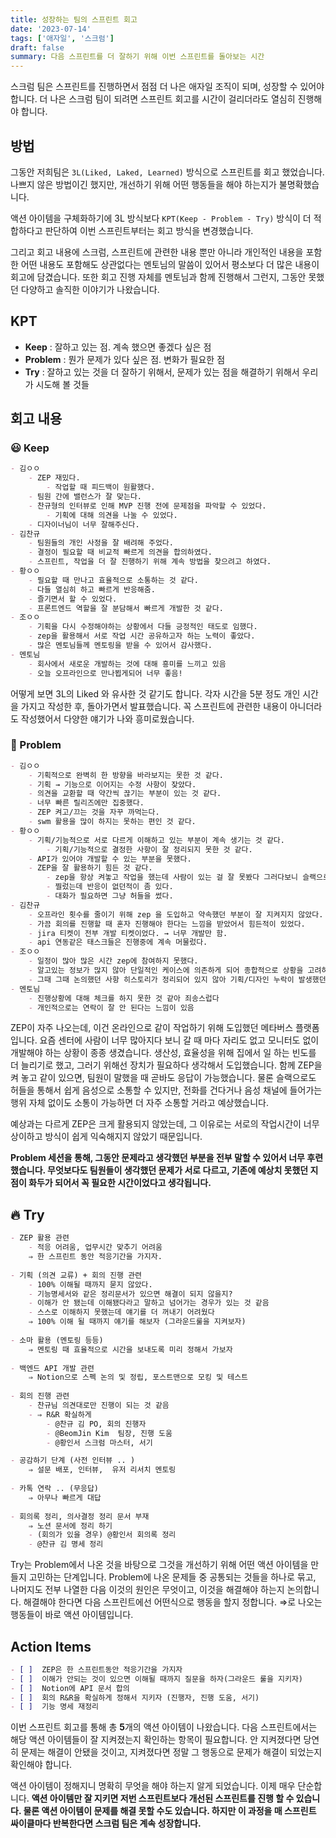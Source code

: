 ```yaml
---
title: 성장하는 팀의 스프린트 회고
date: '2023-07-14'
tags: ['애자일', '스크럼']
draft: false
summary: 다음 스프린트를 더 잘하기 위해 이번 스프린트를 돌아보는 시간
---
```


스크럼 팀은 스프린트를 진행하면서 점점 더 나은 애자일 조직이 되며, 성장할 수 있어야 합니다. 더 나은 스크럼 팀이 되려면 스프린트 회고를 시간이 걸리더라도 열심히 진행해야 합니다.

## 방법
그동안 저희팀은 `3L(Liked, Laked, Learned)` 방식으로 스프린트를 회고 했었습니다. 나쁘지 않은 방법이긴 했지만, 개선하기 위해 어떤 행동들을 해야 하는지가 불명확했습니다.

액션 아이템을 구체화하기에 3L 방식보다 `KPT(Keep - Problem - Try)` 방식이 더 적합하다고 판단하여 이번 스프린트부터는 회고 방식을 변경했습니다.

그리고 회고 내용에 스크럼, 스프린트에 관련한 내용 뿐만 아니라 개인적인 내용을 포함한 어떤 내용도 포함해도 상관없다는 멘토님의 말씀이 있어서 평소보다 더 많은 내용이 회고에 담겼습니다. 또한 회고 진행 자체를 멘토님과 함께 진행해서 그런지, 그동안 못했던 다양하고 솔직한 이야기가 나왔습니다.

## KPT

- **Keep** : 잘하고 있는 점. 계속 했으면 좋겠다 싶은 점
- **Problem** : 뭔가 문제가 있다 싶은 점. 변화가 필요한 점
- **Try** : 잘하고 있는 것을 더 잘하기 위해서, 문제가 있는 점을 해결하기 위해서 우리가 시도해 볼 것들

## 회고 내용

### 😃 Keep

```md
- 김ㅇㅇ
    - ZEP 재밌다.
        - 작업할 때 피드백이 원활했다.
    - 팀원 간에 밸런스가 잘 맞는다.
    - 찬규형의 인터뷰로 인해 MVP 진행 전에 문제점을 파악할 수 있었다.
        - 기획에 대해 의견을 나눌 수 있었다.
    - 디자이너님이 너무 잘해주신다.
- 김찬규
    - 팀원들의 개인 사정을 잘 배려해 주었다.
    - 결정이 필요할 때 비교적 빠르게 의견을 합의하였다.
    - 스프린트, 작업을 더 잘 진행하기 위해 계속 방법을 찾으려고 하였다.
- 황ㅇㅇ
    - 필요할 때 만나고 효율적으로 소통하는 것 같다.
    - 다들 열심히 하고 빠르게 반응해줌.
    - 즐기면서 할 수 있었다.
    - 프론트엔드 역할을 잘 분담해서 빠르게 개발한 것 같다.
- 조ㅇㅇ
    - 기획을 다시 수정해야하는 상황에서 다들 긍정적인 태도로 임했다.
    - zep을 활용해서 서로 작업 시간 공유하고자 하는 노력이 좋았다.
    - 많은 멘토님들께 멘토링을 받을 수 있어서 감사했다.
- 멘토님
    - 회사에서 새로운 개발하는 것에 대해 흥미를 느끼고 있음
    - 오늘 오프라인으로 만나뵙게되어 너무 좋음!
```

어떻게 보면 3L의 Liked 와 유사한 것 같기도 합니다. 각자 시간을 5분 정도 개인 시간을 가지고 작성한 후, 돌아가면서 발표했습니다. 
꼭 스프린트에 관련한 내용이 아니더라도 작성했어서 다양한 얘기가 나와 흥미로웠습니다.

### 🤔 Problem

```md
- 김ㅇㅇ
    - 기획적으로 완벽히 한 방향을 바라보지는 못한 것 같다.
    - 기획 → 기능으로 이어지는 수정 사항이 잦았다.
    - 의견을 교환할 때 약간씩 끊기는 부분이 있는 것 같다.
    - 너무 빠른 릴리즈에만 집중했다.
    - ZEP 켜고/끄는 것을 자꾸 까먹는다.
    - swm 활용을 많이 하지는 못하는 편인 것 같다.
- 황ㅇㅇ
    - 기획/기능적으로 서로 다르게 이해하고 있는 부분이 계속 생기는 것 같다.
        - 기획/기능적으로 결정한 사항이 잘 정리되지 못한 것 같다.
    - API가 있어야 개발할 수 있는 부분을 못했다.
    - ZEP을 잘 활용하기 힘든 것 같다.
        - zep을 항상 켜놓고 작업을 했는데 사람이 있는 걸 잘 못봤다 그러다보니 슬랙으로 메세지를 보냈다.
        - 찔렀는데 반응이 없던적이 좀 있다.
        - 대화가 필요하면 그냥 허들을 썼다.
- 김찬규
    - 오프라인 횟수를 줄이기 위해 zep 을 도입하고 약속했던 부분이 잘 지켜지지 않았다.
    - 가끔 회의를 진행할 때 혼자 진행해야 한다는 느낌을 받았어서 힘든적이 있었다.
    - jira 티켓이 전부 개발 티켓이었다. → 너무 개발만 함.
    - api 연동같은 태스크들은 진행중에 계속 머물렀다.
- 조ㅇㅇ
    - 일정이 많아 많은 시간 zep에 참여하지 못했다.
    - 알고있는 정보가 많지 않아 단일적인 케이스에 의존하게 되어 종합적으로 상황을 고려하지 못한 것 같다.
    - 그때 그때 논의했던 사항 히스토리가 정리되어 있지 않아 기획/디자인 누락이 발생했던 것 같다.
- 멘토님
    - 진행상황에 대해 체크를 하지 못한 것 같아 죄송스럽다
    - 개인적으로는 연락이 잘 안 된다는 느낌이 있음
```

ZEP이 자주 나오는데, 이건 온라인으로 같이 작업하기 위해 도입했던 메타버스 플랫폼입니다. 요즘 센터에 사람이 너무 많아지다 보니 갈 때 마다 자리도 없고 모니터도 없이 개발해야 하는 상황이 종종 생겼습니다.
생산성, 효율성을 위해 집에서 일 하는 빈도를 더 늘리기로 했고, 그러기 위해선 장치가 필요하다 생각해서 도입했습니다. 
함께 ZEP을 켜 놓고 같이 있으면, 팀원이 말했을 때 곧바도 응답이 가능했습니다. 물론 슬랙으로도 허들을 통해서 쉽게 음성으로 소통할 수 있지만, 전화를 건다거나 음성 채널에 들어가는 행위 자체 없이도 소통이 가능하면 더 자주 소통할 거라고 예상했습니다.

예상과는 다르게 ZEP은 크게 활용되지 않았는데, 그 이유로는 서로의 작업시간이 너무 상이하고 방식이 쉽게 익숙해지지 않았기 때문입니다.

**Problem 세션을 통해, 그동안 문제라고 생각했던 부분을 전부 말할 수 있어서 너무 후련했습니다. 무엇보다도 팀원들이 생각했던 문제가 서로 다르고, 기존에 예상치 못했던 지점이 화두가 되어서 꼭 필요한 시간이었다고 생각됩니다.**

## 🔥 Try

```md
- ZEP 활용 관련
    - 적응 어려움, 업무시간 맞추기 어려움
    ⇒ 한 스프린트 동안 적응기간을 가지자.
    
- 기획 (의견 교류) + 회의 진행 관련
    - 100% 이해될 때까지 묻지 않았다.
    - 기능명세서와 같은 정리문서가 있으면 해결이 되지 않을지?
    - 이해가 안 됐는데 이해됐다라고 말하고 넘어가는 경우가 있는 것 같음
    - 스스로 이해하지 못했는데 얘기를 더 꺼내기 어려웠다
    ⇒ 100% 이해 될 때까지 얘기를 해보자 (그라운드룰을 지켜보자)
    
- 소마 활용 (멘토링 등등)
    ⇒ 멘토링 때 효율적으로 시간을 보내도록 미리 정해서 가보자
    
- 백엔드 API 개발 관련
    ⇒ Notion으로 스펙 논의 및 정립, 포스트맨으로 모킹 및 테스트
    
- 회의 진행 관련
    - 찬규님 의견대로만 진행이 되는 것 같음
    - ⇒ R&R 확실하게
        - @찬규 김 PO, 회의 진행자
        - @BeomJin Kim ‍ 팀장, 진행 도움
        - @황인서 스크럼 마스터, 서기

- 공감하기 단계 (사전 인터뷰 .. )
    ⇒ 설문 배포, 인터뷰,  유저 리서치 멘토링
    
- 카톡 연락 .. (무응답)
    ⇒ 아무나 빠르게 대답
    
- 회의록 정리, 의사결정 정리 문서 부재
    ⇒ 노션 문서에 정리 하기
    - (회의가 있을 경우) @황인서 회의록 정리
    - @찬규 김 명세 정리
```

Try는 Problem에서 나온 것을 바탕으로 그것을 개선하기 위해 어떤 액션 아이템을 만들지 고민하는 단계입니다. Problem에 나온 문제들 중 공통되는 것들을 하나로 묶고, 나머지도 전부 나열한 다음 이것의 원인은 무엇이고, 이것을 해결해야 하는지 논의합니다. 해결해야 한다면 다음 스프린트에선 어떤식으로 행동을 할지 정합니다. ⇒로 나오는 행동들이 바로 액션 아이템입니다.

## Action Items

```md
- [ ]  ZEP은 한 스프린트동안 적응기간을 가지자
- [ ]  이해가 안되는 것이 있으면 이해될 때까지 질문을 하자(그라운드 룰을 지키자)
- [ ]  Notion에 API 문서 합의
- [ ]  회의 R&R을 확실하게 정해서 지키자 (진행자, 진행 도움, 서기)
- [ ]  기능 명세 재정리
```

이번 스프린트 회고를 통해 총 **5**개의 액션 아이템이 나왔습니다.
다음 스프린트에서는 해당 액션 아이템들이 잘 지켜졌는지 확인하는 항목이 필요합니다. 안 지켜졌다면 당연히 문제는 해결이 안됐을 것이고, 지켜졌다면 정말 그 행동으로 문제가 해결이 되었는지 확인해야 합니다.

액션 아이템이 정해지니 명확히 무엇을 해야 하는지 알게 되었습니다. 이제 매우 단순합니다.
**액션 아이템만 잘 지키면 저번 스프린트보다 개선된 스프린트를 진행 할 수 있습니다. 물론 액션 아이템이 문제를 해결 못할 수도 있습니다. 하지만 이 과정을 매 스프린트 싸이클마다 반복한다면 스크럼 팀은 계속 성장합니다.**

